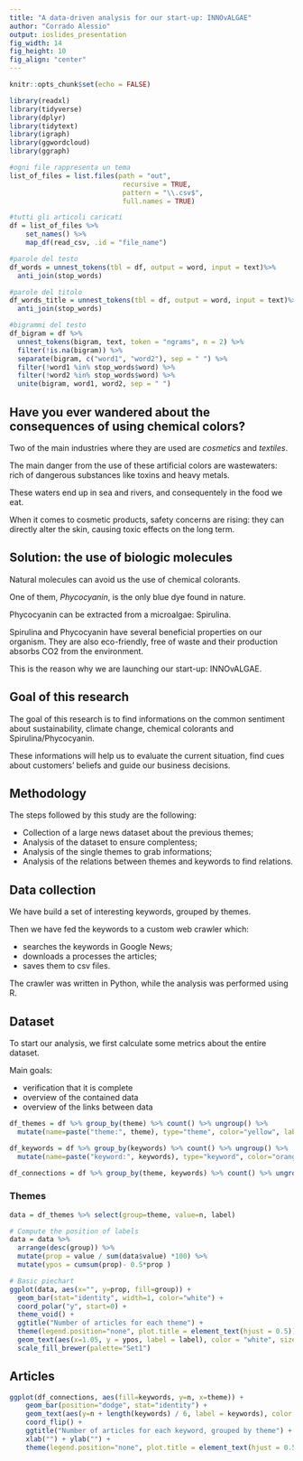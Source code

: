 ```yaml
---
title: "A data-driven analysis for our start-up: INNOvALGAE"
author: "Corrado Alessio"
output: ioslides_presentation
fig_width: 14
fig_height: 10 
fig_align: "center"
---
```


```r
knitr::opts_chunk$set(echo = FALSE)

library(readxl)
library(tidyverse)
library(dplyr)
library(tidytext)
library(igraph)
library(ggwordcloud)
library(ggraph)

#ogni file rappresenta un tema
list_of_files = list.files(path = "out",
                            recursive = TRUE,
                            pattern = "\\.csv$",
                            full.names = TRUE)

#tutti gli articoli caricati
df = list_of_files %>%
    set_names() %>% 
    map_df(read_csv, .id = "file_name")

#parole del testo
df_words = unnest_tokens(tbl = df, output = word, input = text)%>%
  anti_join(stop_words)

#parole del titolo
df_words_title = unnest_tokens(tbl = df, output = word, input = text)%>%
  anti_join(stop_words)

#bigrammi del testo
df_bigram = df %>%
  unnest_tokens(bigram, text, token = "ngrams", n = 2) %>% 
  filter(!is.na(bigram)) %>%
  separate(bigram, c("word1", "word2"), sep = " ") %>%
  filter(!word1 %in% stop_words$word) %>%
  filter(!word2 %in% stop_words$word) %>% 
  unite(bigram, word1, word2, sep = " ")

```


## Have you ever wandered about the consequences of using chemical colors? 

Two of the main industries where they are used are *cosmetics* and *textiles*.

The main danger from the use of these artificial colors are wastewaters: rich of dangerous substances like toxins and heavy metals. 

These waters end up in sea and rivers, and consequentely in the food we eat. 

When it comes to cosmetic products, safety concerns are rising: they can directly alter the skin, causing toxic effects on the long term. 


## Solution: the use of biologic molecules

Natural molecules can avoid us the use of chemical colorants. 

One of them, *Phycocyanin*, is the only blue dye found in nature. 

Phycocyanin can be extracted from a microalgae: Spirulina. 

Spirulina and Phycocyanin have several beneficial properties on our organism. They are also eco-friendly, free of waste and their production absorbs CO2 from the environment. 

This is the reason why we are launching our start-up: INNOvALGAE. 


## Goal of this research

The goal of this research is to find informations on the common sentiment about sustainability, climate change, chemical colorants and Spirulina/Phycocyanin.

These informations will help us to evaluate the current situation, find cues about customers' beliefs and guide our business decisions.


## Methodology

The steps followed by this study are the following: 

-  Collection of a large news dataset about the previous themes;
-  Analysis of the dataset to ensure complentess;
-  Analysis of the single themes to grab informations;
-  Analysis of the relations between themes and keywords to find relations.


## Data collection 

We have build a set of interesting keywords, grouped by themes. 

Then we have fed the keywords to a custom web crawler which:

- searches the keywords in Google News;
- downloads a processes the articles;
- saves them to csv files. 

The crawler was written in Python, while the analysis was performed using R. 


## Dataset

To start our analysis, we first calculate some metrics about the entire dataset. 

Main goals: 

- verification that it is complete 
- overview of the contained data
- overview of the links between data

```r


df_themes = df %>% group_by(theme) %>% count() %>% ungroup() %>%
  mutate(name=paste("theme:", theme), type="theme", color="yellow", label=paste(theme, " (", n ,")", sep = ""))

df_keywords = df %>% group_by(keywords) %>% count() %>% ungroup() %>%
  mutate(name=paste("keyword:", keywords), type="keyword", color="orange", label=paste(keywords, " (", n ,")", sep = "")) 

df_connections = df %>% group_by(theme, keywords) %>% count() %>% ungroup()


```



### Themes

```r

data = df_themes %>% select(group=theme, value=n, label)

# Compute the position of labels
data = data %>% 
  arrange(desc(group)) %>%
  mutate(prop = value / sum(data$value) *100) %>%
  mutate(ypos = cumsum(prop)- 0.5*prop )

# Basic piechart
ggplot(data, aes(x="", y=prop, fill=group)) +
  geom_bar(stat="identity", width=1, color="white") +
  coord_polar("y", start=0) +
  theme_void() + 
  ggtitle("Number of articles for each theme") +
  theme(legend.position="none", plot.title = element_text(hjust = 0.5)) +
  geom_text(aes(x=1.05, y = ypos, label = label), color = "white", size=4) +
  scale_fill_brewer(palette="Set1")
```

## Articles

```r
  

ggplot(df_connections, aes(fill=keywords, y=n, x=theme)) + 
    geom_bar(position="dodge", stat="identity") +
    geom_text(aes(y=n + length(keywords) / 6, label = keywords), color = "black", size=2.2, position = position_dodge(0.9)) +
    coord_flip() +
    ggtitle("Number of articles for each keyword, grouped by theme") +
    xlab("") + ylab("") + 
    theme(legend.position="none", plot.title = element_text(hjust = 0.5)) 
```

